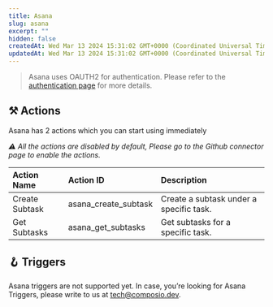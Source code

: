 ```yaml
---
title: Asana
slug: asana
excerpt: ""
hidden: false
createdAt: Wed Mar 13 2024 15:31:02 GMT+0000 (Coordinated Universal Time)
updatedAt: Wed Mar 13 2024 15:31:02 GMT+0000 (Coordinated Universal Time)
---
```


> Asana uses OAUTH2 for authentication. Please refer to the [authentication page](/docs/authentication) for more details.





## ⚒️ Actions

Asana has 2 actions which you can start using immediately

 _⚠️ All the actions are disabled by default, Please go to the Github connector page to enable the actions._


| Action Name            | Action ID                   | Description                                       |
| :--------------------- | :-------------------------- | :------------------------------------------------ |
| Create Subtask | asana_create_subtask | Create a subtask under a specific task. |
| Get Subtasks | asana_get_subtasks | Get subtasks for a specific task. |

## 🪝 Triggers

Asana triggers are not supported yet. In case, you’re looking for Asana Triggers, please write to us at tech@composio.dev.

